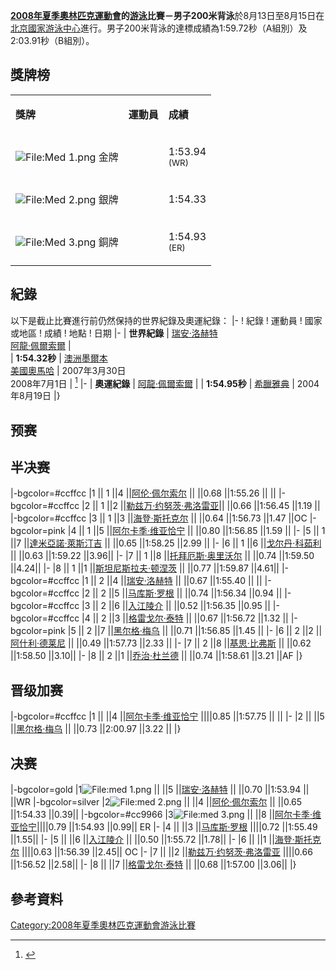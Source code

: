 {{noteTA|G1=Aquatics}}
{{2008年夏季奧林匹克運動會游泳比賽}}

'''[[2008年夏季奧林匹克運動會|2008年夏季奧林匹克運動會]]的[[2008年夏季奧林匹克運動會游泳比賽|游泳]]比賽－男子200米背泳'''於8月13日至8月15日在[[北京國家游泳中心|北京國家游泳中心]]進行。男子200米背泳的達標成績為1:59.72秒（A組別）及2:03.91秒（B組別）。

== 獎牌榜 ==
{| class="wikitable"
|- bgcolor="#efefef"
| '''獎牌'''
| '''運動員'''
| '''成績'''
|-
| bgcolor="gold" | [[File:Med_1.png|File:Med 1.png]] 金牌
| {{flagIOCathlete|[[瑞安·洛赫特|-{zh-hans:瑞安·洛赫特;zh-hk:懷恩·洛治;zh-tw:萊恩·洛克特;}-]]|USA|2008年夏季}}||1:53.94 <br /><small>(WR)</small>
|-
| bgcolor="silver" | [[File:Med_2.png|File:Med 2.png]] 銀牌
|{{flagIOCathlete|[[阿龍·佩爾索爾|阿伦·-{zh-hans:佩尔索尔;zh-hk:比亞素;zh-tw:佩爾索;}-]]|USA|2008年夏季}} ||1:54.33  
|-
| bgcolor="cc9966" | [[File:Med_3.png|File:Med 3.png]] 銅牌
| {{flagIOCathlete|[[阿尔卡季·维亚恰宁|-{zh-hans:阿尔卡季·维亚恰宁;zh-hk:阿爾卡季·華查連;zh-tw:亞卡帝·維亞恰寧;}-]]|RUS|2008年夏季}}||1:54.93 <br /><small>(ER)</small>
|}

== 紀錄 ==
以下是截止比賽進行前仍然保持的世界紀錄及奧運紀錄：
{{start box}}
|-
! 紀錄 
! 運動員
! 國家或地區
! 成績
! 地點
! 日期
|-
| '''世界紀錄'''
| [[瑞安·洛赫特|瑞安·洛赫特]]<br />[[阿龍·佩爾索爾|阿龍·佩爾索爾]]
| {{USA}}<br />{{USA}}
| '''1:54.32秒'''
| [[澳洲|澳洲]][[墨爾本|墨爾本]]<br />[[美國|美國]][[奧馬哈_(內布拉斯加州)|奧馬哈]]
| 2007年3月30日<br />2008年7月1日
| <ref>{{Cite web |url=http://sports.people.com.cn/GB/22155/22170/7474183.html |title=佩尔索尔破男子200米仰泳世界纪录 |accessdate=2008-08-07 |archive-date=2018-09-26 |archive-url=https://web.archive.org/web/20180926214440/http://sports.people.com.cn/GB/22155/22170/7474183.html |dead-url=no }}</ref>
|-
| '''奧運紀錄'''
| [[阿龍·佩爾索爾|阿龍·佩爾索爾]]
| {{USA}}
| '''1:54.95秒'''
| [[希臘|希臘]][[雅典|雅典]]
| 2004年8月19日
|}



== 预赛 ==

== 半决赛 ==
{{RaceA|游泳}}
|-bgcolor=#ccffcc
|1	|| 1 ||4	||[[阿伦·佩尔索尔|阿伦·佩尔索尔]]	||{{flagIOC|USA|2008年夏季}}	||0.68	||1:55.26 || ||
|-bgcolor=#ccffcc
|2	|| 1 ||2	||[[勒兹万·约努茨·弗洛雷亚|勒兹万·约努茨·弗洛雷亚]]||{{flagIOC|ROM|2008年夏季}}	||0.66	||1:56.45 ||1.19 ||
|-bgcolor=#ccffcc
|3	|| 1 ||3	||[[海登·斯托克尔|海登·斯托克尔]]	||{{flagIOC|AUS|2008年夏季}}	||0.64	||1:56.73 ||1.47 ||OC
|-bgcolor=pink
|4	|| 1 ||5	||[[阿尔卡季·维亚恰宁|阿尔卡季·维亚恰宁]]	||{{flagIOC|RUS|2008年夏季}}	||0.80	||1:56.85 ||1.59 ||	
|-
|5	|| 1 ||7	||[[達米亞諾·萊斯汀吉|達米亞諾·萊斯汀吉]]	||{{flagIOC|ITA|2008年夏季}}	||0.65	||1:58.25	||2.99	||
|-
|6	|| 1 ||6	||[[戈尔丹·科茹利|戈尔丹·科茹利]]	||{{flagIOC|CRO|2008年夏季}}	||0.63	||1:59.22 ||3.96||	
|-
|7	|| 1 ||8	||[[托拜厄斯·奥里沃尔|托拜厄斯·奥里沃尔]]	||{{flagIOC|CAN|2008年夏季}}	||0.74	||1:59.50 ||4.24||	
|-
|8	|| 1 ||1	||[[斯坦尼斯拉夫·顿涅茨|斯坦尼斯拉夫·顿涅茨]]	||{{flagIOC|RUS|2008年夏季}}	||0.77	||1:59.87 ||4.61||
|-bgcolor=#ccffcc
|1	|| 2 ||4	||[[瑞安·洛赫特|瑞安·洛赫特]]	        ||{{flagIOC|USA|2008年夏季}}	||0.67	||1:55.40 	|| ||
|-bgcolor=#ccffcc
|2	|| 2 ||5	||[[马库斯·罗根|马库斯·罗根]] 	        ||{{flagIOC|AUT|2008年夏季}}	||0.74	||1:56.34 ||0.94 ||
|-bgcolor=#ccffcc
|3	|| 2 ||6	||[[入江陵介|入江陵介]]	        ||{{flagIOC|JPN|2008年夏季}}	||0.52	||1:56.35 ||0.95	||
|-bgcolor=#ccffcc
|4	|| 2 ||3	||[[格雷戈尔·泰特|格雷戈尔·泰特]]	||{{flagIOC|GBR|2008年夏季}}	||0.67	||1:56.72 ||1.32	||
|-bgcolor=pink
|5	|| 2 ||7	||[[黑尔格·梅乌|黑尔格·梅乌]]	        ||{{flagIOC|GER|2008年夏季}}	||0.71	||1:56.85 ||1.45 ||	
|-
|6	|| 2 ||2	||[[阿什利·德莱尼|阿什利·德莱尼]] 	||{{flagIOC|AUS|2008年夏季}}	||0.49 ||1:57.73 ||2.33	||
|-
|7	|| 2 ||8	||[[基思·比弗斯|基思·比弗斯]] 	        ||{{flagIOC|CAN|2008年夏季}}	||0.62	||1:58.50 ||3.10||	
|-
|8	|| 2 ||1	||[[乔治·杜兰德|乔治·杜兰德]]	        ||{{flagIOC|RSA|2008年夏季}}	||0.74	||1:58.61 ||3.21	||AF
|}

== 晋级加赛 ==
{{RaceA|游泳}}
|-bgcolor=#ccffcc
|1	|| ||4	||[[阿尔卡季·维亚恰宁|阿尔卡季·维亚恰宁]]	||{{flagIOC|RUS|2008年夏季}}||0.85	||1:57.75 ||	||	
|-
|2	|| ||5	||[[黑尔格·梅乌|黑尔格·梅乌]]	||{{flagIOC|GER|2008年夏季}}	||0.73	||2:00.97 ||3.22 ||
|}

== 决赛 ==
{{RaceA|游泳}}
|-bgcolor=gold
|1[[File:med_1.png|File:med 1.png]]	|| ||5	||[[瑞安·洛赫特|瑞安·洛赫特]]	||{{flagIOC|USA|2008年夏季}}	||0.70	 ||1:53.94  || ||WR
|-bgcolor=silver
|2[[File:med_2.png|File:med 2.png]]	|| ||4	||[[阿伦·佩尔索尔|阿伦·佩尔索尔]]	||{{flagIOC|USA|2008年夏季}}	||0.65	 ||1:54.33  ||0.39||	
|-bgcolor=#cc9966
|3[[File:med_3.png|File:med 3.png]]	|| ||8	||[[阿尔卡季·维亚恰宁|阿尔卡季·维亚恰宁]]||{{flagIOC|RUS|2008年夏季}}||0.79	 ||1:54.93  ||0.99||	ER
|-
|4	|| ||3	||[[马库斯·罗根|马库斯·罗根]] 	||{{flagIOC|AUT|2008年夏季}}||0.72	 ||1:55.49  ||1.55||	
|-
|5	|| ||6	||[[入江陵介|入江陵介]]	        ||{{flagIOC|JPN|2008年夏季}}	||0.50	 ||1:55.72  ||1.78||	
|-
|6	|| ||1	||[[海登·斯托克尔|海登·斯托克尔]]	||{{flagIOC|AUS|2008年夏季}}||0.63 ||1:56.39  ||2.45||	OC
|-
|7	|| ||2	||[[勒兹万·约努茨·弗洛雷亚|勒兹万·约努茨·弗洛雷亚]]	||{{flagIOC|ROM|2008年夏季}}||0.66	 ||1:56.52  ||2.58||
|-
|8	|| ||7	||[[格雷戈尔·泰特|格雷戈尔·泰特]]	||{{flagIOC|GBR|2008年夏季}}	||0.68	 ||1:57.00  ||3.06||
|}
{{RaceM}}

== 參考資料 ==
<div class="references-small">
<references />
</div>

[[Category:2008年夏季奧林匹克運動會游泳比賽|Category:2008年夏季奧林匹克運動會游泳比賽]]
